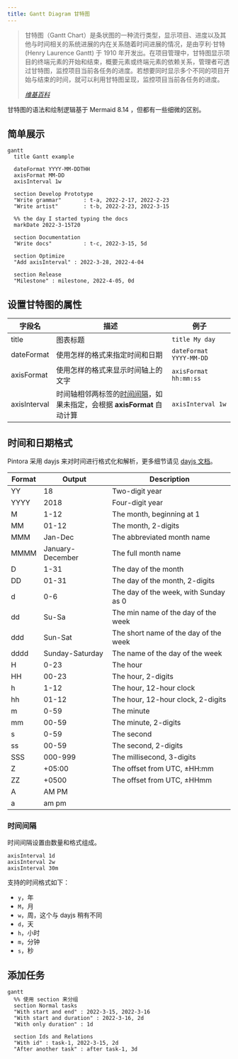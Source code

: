 ```yaml
---
title: Gantt Diagram 甘特图
---
```


> 甘特图（Gantt Chart）是条状图的一种流行类型，显示项目、进度以及其他与时间相关的系统进展的内在关系随着时间进展的情况，是由亨利·甘特 (Henry Laurence Gantt) 于 1910 年开发出。在项目管理中，甘特图显示项目的终端元素的开始和结束，概要元素或终端元素的依赖关系，管理者可透过甘特图，监控项目当前各任务的进度。若想要同时显示多个不同的项目开始与结束的时间，就可以利用甘特图呈现，监控项目当前各任务的进度。
>
> <cite>
>   <a href="https://www.wikiwand.com/zh-cn/甘特图">维基百科</a>
> </cite>

甘特图的语法和绘制逻辑基于 Mermaid 8.14 ，但都有一些细微的区别。

## 简单展示

```pintora play
gantt
  title Gantt example

  dateFormat YYYY-MM-DDTHH
  axisFormat MM-DD
  axisInterval 1w

  section Develop Prototype
  "Write grammar"       : t-a, 2022-2-17, 2022-2-23
  "Write artist"        : t-b, 2022-2-23, 2022-3-15

  %% the day I started typing the docs
  markDate 2022-3-15T20

  section Documentation
  "Write docs"          : t-c, 2022-3-15, 5d

  section Optimize
  "Add axisInterval" : 2022-3-28, 2022-4-04

  section Release
  "Milestone" : milestone, 2022-4-05, 0d
```

## 设置甘特图的属性

| 字段名       | 描述                                                                                | 例子                    |
|--------------|-------------------------------------------------------------------------------------|-------------------------|
| title        | 图表标题                                                                            | `title My day`          |
| dateFormat   | 使用怎样的格式来指定时间和日期                                                      | `dateFormat YYYY-MM-DD` |
| axisFormat   | 使用怎样的格式来显示时间轴上的文字                                                  | `axisFormat hh:mm:ss`   |
| axisInterval | 时间轴相邻两标签的[时间间隔](#时间间隔)，如果未指定，会根据 __axisFormat__ 自动计算 | `axisInterval 1w`       |


## 时间和日期格式

Pintora 采用 dayjs 来对时间进行格式化和解析，更多细节请见 [dayjs 文档](https://day.js.org/docs/en/display/format)。

| Format | Output           | Description                           |
|--------|------------------|---------------------------------------|
| YY     | 18               | Two-digit year                        |
| YYYY   | 2018             | Four-digit year                       |
| M      | 1-12             | The month, beginning at 1             |
| MM     | 01-12            | The month, 2-digits                   |
| MMM    | Jan-Dec          | The abbreviated month name            |
| MMMM   | January-December | The full month name                   |
| D      | 1-31             | The day of the month                  |
| DD     | 01-31            | The day of the month, 2-digits        |
| d      | 0-6              | The day of the week, with Sunday as 0 |
| dd     | Su-Sa            | The min name of the day of the week   |
| ddd    | Sun-Sat          | The short name of the day of the week |
| dddd   | Sunday-Saturday  | The name of the day of the week       |
| H      | 0-23             | The hour                              |
| HH     | 00-23            | The hour, 2-digits                    |
| h      | 1-12             | The hour, 12-hour clock               |
| hh     | 01-12            | The hour, 12-hour clock, 2-digits     |
| m      | 0-59             | The minute                            |
| mm     | 00-59            | The minute, 2-digits                  |
| s      | 0-59             | The second                            |
| ss     | 00-59            | The second, 2-digits                  |
| SSS    | 000-999          | The millisecond, 3-digits             |
| Z      | +05:00           | The offset from UTC, ±HH:mm           |
| ZZ     | +0500            | The offset from UTC, ±HHmm            |
| A      | AM PM            |                                       |
| a      | am pm            |                                       |

### 时间间隔

时间间隔设置由数量和格式组成。

```
axisInterval 1d
axisInterval 2w
axisInterval 30m
```

支持的时间格式如下：

- `y`，年
- `M`，月
- `w`，周，这个与 dayjs 稍有不同
- `d`，天
- `h`，小时
- `m`，分钟
- `s`，秒

## 添加任务

```pintora play
gantt
  %% 使用 section 来分组
  section Normal tasks
  "With start and end" : 2022-3-15, 2022-3-16
  "With start and duration" : 2022-3-16, 2d
  "With only duration" : 1d

  section Ids and Relations
  "With id" : task-1, 2022-3-15, 2d
  "After another task" : after task-1, 3d
```
